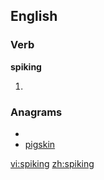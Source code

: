 
==English==

===Verb===
'''spiking'''

# {{present participle of|[[spike]]}}

===Anagrams===
* {{alphagram|giiknps}}
* [[pigskin#English|pigskin]]

[[vi:spiking]]
[[zh:spiking]]